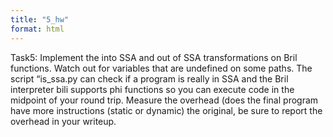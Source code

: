 ```yaml
---
title: "5_hw"
format: html
---
```


Task5: Implement the into SSA and out of SSA transformations on Bril functions. Watch
out for variables that are undefined on some paths. The script “is_ssa.py can check if a
program is really in SSA and the Bril interpreter bili supports phi functions so you can
execute code in the midpoint of your round trip. Measure the overhead (does the final
program have more instructions (static or dynamic) the original, be sure to report the
overhead in your writeup.